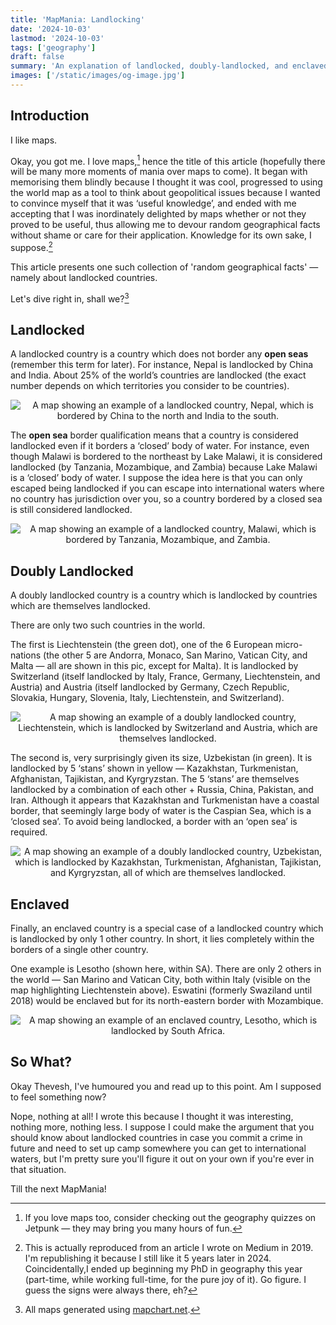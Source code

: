 ```yaml
---
title: 'MapMania: Landlocking'
date: '2024-10-03'
lastmod: '2024-10-03'
tags: ['geography']
draft: false
summary: 'An explanation of landlocked, doubly-landlocked, and enclaved countries. Warning: There is not much practical use for this information, but it puts you at risk of developing mapmania. Caveat emptor.'
images: ['/static/images/og-image.jpg']
---
```


## Introduction

I like maps.

Okay, you got me. I love maps,[^1] hence the title of this article (hopefully there will be many more moments of mania over maps to come). It began with memorising them blindly because I thought it was cool, progressed to using the world map as a tool to think about geopolitical issues because I wanted to convince myself that it was ‘useful knowledge’, and ended with me accepting that I was inordinately delighted by maps whether or not they proved to be useful, thus allowing me to devour random geographical facts without shame or care for their application. Knowledge for its own sake, I suppose.[^2]

This article presents one such collection of 'random geographical facts' — namely about landlocked countries.

Let's dive right in, shall we?[^3]

<TOCInline toc={props.toc} exclude="Introduction" />

## Landlocked

A landlocked country is a country which does not border any **open seas** (remember this term for later). For instance, Nepal is landlocked by China and India. About 25% of the world’s countries are landlocked (the exact number depends on which territories you consider to be countries).

<p align="center">
<img src="https://thevesh-blog.s3.ap-southeast-1.amazonaws.com/landlocking_1_example.webp" alt="A map showing an example of a landlocked country, Nepal, which is bordered by China to the north and India to the south."></img>
</p>

The **open sea** border qualification means that a country is considered landlocked even if it borders a ‘closed’ body of water. For instance, even though Malawi is bordered to the northeast by Lake Malawi, it is considered landlocked (by Tanzania, Mozambique, and Zambia) because Lake Malawi is a ‘closed’ body of water. I suppose the idea here is that you can only escaped being landlocked if you can escape into international waters where no country has jurisdiction over you, so a country bordered by a closed sea is still considered landlocked.

<p align="center">
<img src="https://thevesh-blog.s3.ap-southeast-1.amazonaws.com/landlocking_2_opensea.webp" alt="A map showing an example of a landlocked country, Malawi, which is bordered by Tanzania, Mozambique, and Zambia."></img>
</p>

## Doubly Landlocked

A doubly landlocked country is a country which is landlocked by countries which are themselves landlocked.

There are only two such countries in the world.

The first is Liechtenstein (the green dot), one of the 6 European micro-nations (the other 5 are Andorra, Monaco, San Marino, Vatican City, and Malta — all are shown in this pic, except for Malta). It is landlocked by Switzerland (itself landlocked by Italy, France, Germany, Liechtenstein, and Austria) and Austria (itself landlocked by Germany, Czech Republic, Slovakia, Hungary, Slovenia, Italy, Liechtenstein, and Switzerland).

<p align="center">
<img src="https://thevesh-blog.s3.ap-southeast-1.amazonaws.com/landlocking_3_liechtenstein.webp" alt="A map showing an example of a doubly landlocked country, Liechtenstein, which is landlocked by Switzerland and Austria, which are themselves landlocked."></img>
</p>

The second is, very surprisingly given its size, Uzbekistan (in green). It is landlocked by 5 ‘stans’ shown in yellow — Kazakhstan, Turkmenistan, Afghanistan, Tajikistan, and Kyrgryzstan. The 5 ‘stans’ are themselves landlocked by a combination of each other + Russia, China, Pakistan, and Iran. Although it appears that Kazakhstan and Turkmenistan have a coastal border, that seemingly large body of water is the Caspian Sea, which is a ‘closed sea’. To avoid being landlocked, a border with an ‘open sea’ is required.

<p align="center">
<img src="https://thevesh-blog.s3.ap-southeast-1.amazonaws.com/landlocking_4_uzbekistan.webp" alt="A map showing an example of a doubly landlocked country, Uzbekistan, which is landlocked by Kazakhstan, Turkmenistan, Afghanistan, Tajikistan, and Kyrgryzstan, all of which are themselves landlocked."></img>
</p>

## Enclaved

Finally, an enclaved country is a special case of a landlocked country which is landlocked by only 1 other country. In short, it lies completely within the borders of a single other country.

One example is Lesotho (shown here, within SA). There are only 2 others in the world — San Marino and Vatican City, both within Italy (visible on the map highlighting Liechtenstein above). Eswatini (formerly Swaziland until 2018) would be enclaved but for its north-eastern border with Mozambique.

<p align="center">
<img src="https://thevesh-blog.s3.ap-southeast-1.amazonaws.com/landlocking_5_lesotho.webp" alt="A map showing an example of an enclaved country, Lesotho, which is landlocked by South Africa."></img>
</p>

## So What?

Okay Thevesh, I've humoured you and read up to this point. Am I supposed to feel something now? 

Nope, nothing at all! I wrote this because I thought it was interesting, nothing more, nothing less. I suppose I could make the argument that you should know about landlocked countries in case you commit a crime in future and need to set up camp somewhere you can get to international waters, but I'm pretty sure you'll figure it out on your own if you're ever in that situation.

Till the next MapMania!

[^1]: If you love maps too, consider checking out the geography quizzes on Jetpunk — they may bring you many hours of fun.

[^2]: This is actually reproduced from an article I wrote on Medium in 2019. I'm republishing it because I still like it 5 years later in 2024. Coincidentally,I ended up beginning my PhD in geography this year (part-time, while working full-time, for the pure joy of it). Go figure. I guess the signs were always there, eh?

[^3]: All maps generated using [mapchart.net](https://mapchart.net/).